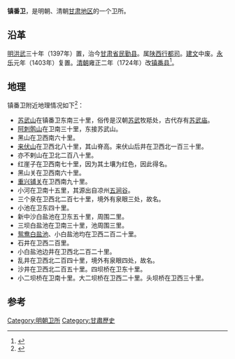 '''镇番卫'''，是明朝、清朝[[甘肃|甘肃地区]]的一个卫所。

== 沿革 ==
[[明|明]][[洪武|洪武]]三十年（1397年）置，治今[[甘肃省|甘肃省]][[民勤县|民勤县]]。属[[陕西行都司|陕西行都司]]。[[建文|建文]]中废。[[永乐_(明朝)|永乐]]元年（1403年）复置。[[清朝|清朝]]雍正二年（1724年）改[[镇番县|镇番县]]<ref>{{Cite book|title=中国地名掌故词典|last=牛汝辰编|first=|publisher=北京：中国社会出版社|year=2016.02|isbn=978-7-5087-5238-9|location=|pages=422}}</ref>。

==地理 ==
镇番卫附近地理情况如下<ref>{{Cite book|title=陕西通志 上|last=（明）[[赵廷瑞|赵廷瑞]]修；[[马理|马理]]，[[吕楠|吕楠]]纂；董健桥总校点|first=|publisher=西安：三秦出版社|year=2006.06|isbn=7-80628-860-0|location=|pages=174}}</ref>：
*[[苏武山|苏武山]]在镇番卫东南三十里，俗传是汉朝[[苏武|苏武]]牧羝处，古代存有[[苏武庙|苏武庙]]。
*[[阿刺鹘山|阿刺鹘山]]在卫南三十里，东接苏武山。
*黑山在卫西南六十里。
*[[来伏山|来伏山]]在卫西北八十里，其山脊高。来伏山后井在卫西北一百三十里。
*亦不剌山在卫北二百八十里。
*红崖子在卫西南七十里，因为其土壤为红色，因此得名。
*黑山关在卫西南六十里。
*[[重兴铺关|重兴铺关]]在卫西南九十里。
*小河在卫南十五里，其源出自凉州[[五涧谷|五涧谷]]。
*三个泉在卫西北二百七十里，境外有泉眼三处，故名。
*小池在卫东四十里。
*新中沙白盐池在卫东五十里，周围二里。
*三坝白盐池在卫南三十里，池周围三里。
*[[鸳鸯白盐池|鸳鸯白盐池]]、小白盐池均在卫西二百二十里。
*石井在卫西二百里。
*小白盐池边井在卫西北二百二十里。
*乱井在卫西北二百四十里，境外有泉眼四处，故名。
*沙井在卫西北二百五十里。四坝桥在卫东十里。
*小二坝桥在卫南十里。大二坝桥在卫西二十里。头坝桥在卫西三十里。

==参考==
{{reflist}}
[[Category:明朝卫所|Category:明朝卫所]]
[[Category:甘肅歷史|Category:甘肅歷史]]